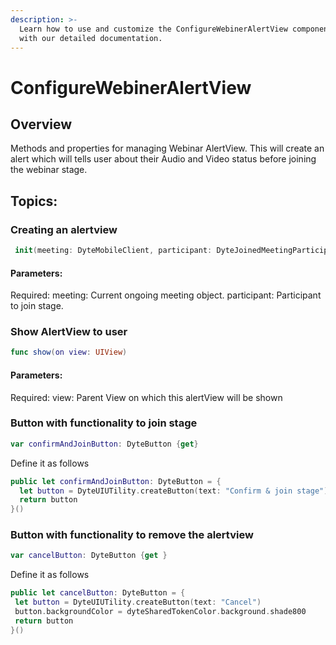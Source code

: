 ```yaml
---
description: >-
  Learn how to use and customize the ConfigureWebinerAlertView component in ProductDB's iOS UiKit
  with our detailed documentation.
---
```


# ConfigureWebinerAlertView
## Overview
Methods and properties for managing Webinar AlertView. This will create an alert which will tells user about their 
Audio and Video status before joining the webinar stage.

## Topics:

### Creating an alertview

```swift
 init(meeting: DyteMobileClient, participant: DyteJoinedMeetingParticipant) {
```
#### Parameters:
Required: 
meeting: Current ongoing meeting object. 
participant: Participant to join stage.                                       

### Show AlertView to user 

```swift
func show(on view: UIView)
```
#### Parameters:
Required: 
view: Parent View on which this alertView will be shown

### Button with functionality to join stage

```swift
var confirmAndJoinButton: DyteButton {get}
```
Define it as follows 

```swift
public let confirmAndJoinButton: DyteButton = {
  let button = DyteUIUTility.createButton(text: "Confirm & join stage")
  return button
}()
```

### Button with functionality to remove the alertview
   
```swift
var cancelButton: DyteButton {get }
```
Define it as follows 

 ```swift
public let cancelButton: DyteButton = {
  let button = DyteUIUTility.createButton(text: "Cancel")
  button.backgroundColor = dyteSharedTokenColor.background.shade800
  return button
}()
 ```

<head>
  <title>iOS ConfigureWebinerAlertView</title>
</head>
